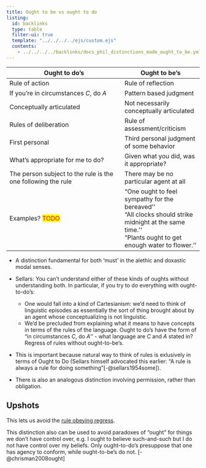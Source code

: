 ```yaml
---
title: Ought to be vs ought to do
listing:
  id: backlinks
  type: table
  filter-ui: true
  template: "../../../../ejs/custom.ejs"
  contents:
    - ../../../../backlinks/docs_phil_distinctions_made_ought_to_be.yml
---
```



[//]: # (Use this: https://quarto.org/docs/authoring/tables.html#grid-tables)

|  Ought to do's       |  Ought to be's |
|----------------------|---------------|
|  Rule of action     | Rule of reflection |
|  If you're in circumstances $C$, do $A$ |  Pattern based judgment |
|  Conceptually articulated | Not necessarily conceptually articulated |
|  Rules of deliberation  | Rule of assessment/criticism |
|  First personal  |  Third personal judgment of some behavior |
|  What's appropriate for me to do?  | Given what you did, was it appropriate? |
|  The person subject to the rule is the one following the rule  |  There may be no particular agent at all |
|  Examples? [TODO]{style="color: red; background-color: yellow;"}  |   "One ought to feel sympathy for the bereaved''<br>"All clocks should strike midnight at the same time.''<br>"Plants ought to get enough water to flower.'' |

- A distinction fundamental for both 'must' in the alethic and doxastic modal senses.

- Sellars: You can't understand either of these kinds of oughts without understanding both. In particular, if you try to do everything with ought-to-do's:
    - One would fall into a kind of Cartesianism: we'd need to think of linguistic episodes as essentially the sort of thing brought about by an agent whose conceptualizing is not linguistic.
    - We'd be precluded from explaining what it means to have concepts in terms of the rules of the language. Ought to do's have the form of "in circumstances $C$, do $A$'' - what language are $C$ and $A$ stated in? Regress of rules without ought-to-be's.


- This is important because natural way to think of rules is exlusively in terms of Ought to Do (Sellars himself advocated this earlier: "A rule is always a rule for doing something"[-@sellars1954some]).

- There is also an analogous distinction involving permission, rather than obligation.



## Upshots
This lets us avoid the [rule obeying regress](/docs/phil/problems/ruleregress.qmd).

This distinction also can be used to avoid paradoxes of "ought" for things we don't have control over, e.g. I ought to believe such-and-such but I do not have control over my beliefs. Only ought-to-do's presuppose that one has agency to conform, while ought-to-be's do not. [-@chrisman2008ought]




